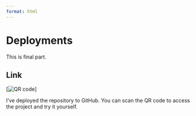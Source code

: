 ```yaml
---
format: html
---
```

# Deployments

::: {.notes}
This is final part.
:::

## Link

[![QR code](mnist_dataset_analysis_presentation.png){width=200,height=200}]

::: {.notes}
I've deployed the repository to GitHub. You can scan the QR code to access the project and try it yourself.
:::
